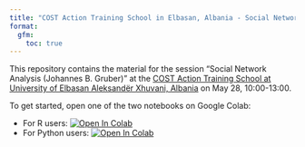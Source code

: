 ```yaml
---
title: "COST Action Training School in Elbasan, Albania - Social Network Analysis"
format: 
  gfm:
    toc: true
---
```


This repository contains the material for the session "Social Network Analysis (Johannes B. Gruber)" at the [COST Action Training School at University of Elbasan Aleksandër Xhuvani, Albania](https://www.opinion-network.eu/updates/cost-action-training-school-in-tirana-albania_2025-01-29) on May 28, 10:00-13:00.

To get started, open one of the two notebooks on Google Colab:

- For R users: [![Open In Colab](https://colab.research.google.com/assets/colab-badge.svg)](https://colab.research.google.com/github/JBGruber/copa_summer-school-dictionary/blob/main/Social-Network-Analysis-II-4r.ipynb)
- For Python users: [![Open In Colab](https://colab.research.google.com/assets/colab-badge.svg)](https://colab.research.google.com/github/JBGruber/copa_summer-school-dictionary/blob/main/Social-Network-Analysis-II-4py.ipynb)
